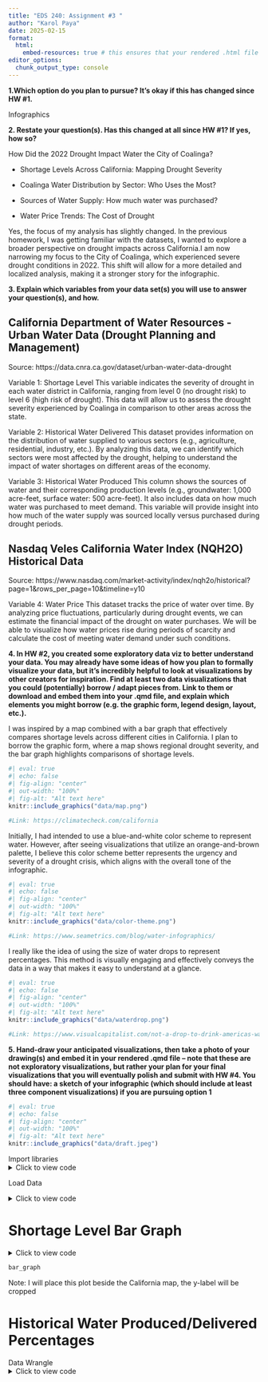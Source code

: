 ```yaml
---
title: "EDS 240: Assignment #3 "
author: "Karol Paya"
date: 2025-02-15
format:
  html:
    embed-resources: true # this ensures that your rendered .html file is self-contained, so we (your instructors) can open it and view all your work
editor_options: 
  chunk_output_type: console
---
```




**1.Which option do you plan to pursue? It’s okay if this has changed since HW #1.**

Infographics

**2. Restate your question(s). Has this changed at all since HW #1? If yes, how so?**

How Did the 2022 Drought Impact Water the City of Coalinga?

- Shortage Levels Across California: Mapping Drought Severity

- Coalinga Water Distribution by Sector: Who Uses the Most?

- Sources of Water Supply: How much water was purchased? 

- Water Price Trends: The Cost of Drought

Yes, the focus of my analysis has slightly changed. In the previous homework, I was getting familiar with the datasets, I wanted to explore a broader perspective on drought impacts across California.I am now narrowing my focus to the City of Coalinga, which experienced severe drought conditions in 2022. This shift will allow for a more detailed and localized analysis, making it a stronger story for the infographic.

**3. Explain which variables from your data set(s) you will use to answer your question(s), and how.**

## California Department of Water Resources - Urban Water Data (Drought Planning and Management)

Source: https://data.cnra.ca.gov/dataset/urban-water-data-drought

Variable 1: Shortage Level
This variable indicates the severity of drought in each water district in California, ranging from level 0 (no drought risk) to level 6 (high risk of drought). This data will allow us to assess the drought severity experienced by Coalinga in comparison to other areas across the state.

Variable 2: Historical Water Delivered
This dataset provides information on the distribution of water supplied to various sectors (e.g., agriculture, residential, industry, etc.). By analyzing this data, we can identify which sectors were most affected by the drought, helping to understand the impact of water shortages on different areas of the economy.

Variable 3: Historical Water Produced
This column shows the sources of water and their corresponding production levels (e.g., groundwater: 1,000 acre-feet, surface water: 500 acre-feet). It also includes data on how much water was purchased to meet demand. This variable will provide insight into how much of the water supply was sourced locally versus purchased during drought periods.


## Nasdaq Veles California Water Index (NQH2O) Historical Data

Source: https://www.nasdaq.com/market-activity/index/nqh2o/historical?page=1&rows_per_page=10&timeline=y10

Variable 4: Water Price
This dataset tracks the price of water over time. By analyzing price fluctuations, particularly during drought events, we can estimate the financial impact of the drought on water purchases. We will be able to visualize how water prices rise during periods of scarcity and calculate the cost of meeting water demand under such conditions.

**4. In HW #2, you created some exploratory data viz to better understand your data. You may already have some ideas of how you plan to formally visualize your data, but it’s incredibly helpful to look at visualizations by other creators for inspiration. Find at least two data visualizations that you could (potentially) borrow / adapt pieces from. Link to them or download and embed them into your .qmd file, and explain which elements you might borrow (e.g. the graphic form, legend design, layout, etc.).**

I was inspired by a map combined with a bar graph that effectively compares shortage levels across different cities in California. I plan to borrow the graphic form, where a map shows regional drought severity, and the bar graph highlights comparisons of shortage levels.

```r
#| eval: true
#| echo: false
#| fig-align: "center"
#| out-width: "100%"
#| fig-alt: "Alt text here"
knitr::include_graphics("data/map.png")

#Link: https://climatecheck.com/california
```

Initially, I had intended to use a blue-and-white color scheme to represent water. However, after seeing visualizations that utilize an orange-and-brown palette, I believe this color scheme better represents the urgency and severity of a drought crisis, which aligns with the overall tone of the infographic.

```r
#| eval: true
#| echo: false
#| fig-align: "center"
#| out-width: "100%"
#| fig-alt: "Alt text here"
knitr::include_graphics("data/color-theme.png")

#Link: https://www.seametrics.com/blog/water-infographics/
```

I really like the idea of using the size of water drops to represent percentages. This method is visually engaging and effectively conveys the data in a way that makes it easy to understand at a glance.

```r
#| eval: true
#| echo: false
#| fig-align: "center"
#| out-width: "100%"
#| fig-alt: "Alt text here"
knitr::include_graphics("data/waterdrop.png")

#Link: https://www.visualcapitalist.com/not-a-drop-to-drink-americas-water-crisis/
```

**5. Hand-draw your anticipated visualizations, then take a photo of your drawing(s) and embed it in your rendered .qmd file – note that these are not exploratory visualizations, but rather your plan for your final visualizations that you will eventually polish and submit with HW #4. You should have:
a sketch of your infographic (which should include at least three component visualizations) if you are pursuing option 1**

```r
#| eval: true
#| echo: false
#| fig-align: "center"
#| out-width: "100%"
#| fig-alt: "Alt text here"
knitr::include_graphics("data/draft.jpeg")

```

Import libraries
<details>

<summary>Click to view code</summary>
```r
# Load libraries
library(here)
library(ggplot2)
library(dplyr)
library(janitor)
library(ggridges)
library(tidycensus)
library(tidyverse)
library(lubridate)
library(gt)
```
</details>

Load Data

<details>

<summary>Click to view code</summary>
```r
# Read data
waterprice <- read_csv(here('data/HistoricalData_waterprice.csv'))

# Drop rows NaN values
waterprice <- drop_na(waterprice, price)
waterprice <- drop_na(waterprice, Date)

# Convert  Date column to Date type
waterprice$Date <- as.Date(waterprice$Date, format = "%m/%d/%Y")

historical <- read_csv(here('data/historical_production_delivery.csv'))
```
</details>

# Shortage Level Bar Graph

<details>

<summary>Click to view code</summary>
```r
# Create shortage level dataframe
city_data <- data.frame(
  City = c("Sacramento", "San Francisco", "City of Coalinga", "Bakersfield", "Los Angeles", "San Diego"),
  Shortage_Level = c(2, 2, 5, 2, 3, 2)
)

# Make city column a factor 
city_data$City <- factor(city_data$City, levels = city_data$City)

# Custom colors
custom_colors <- c("#ffc800","#ffc800", "firebrick", "#ffc800","#d0630e", "#ffc800")

# Create a horizontal bar plot 
bar_graph<-ggplot(city_data, aes(x = Shortage_Level, y = City, fill = City)) +
  geom_bar(stat = "identity") +  # Create bars
  geom_text(aes(label = Shortage_Level),  # Add text labels
            hjust = -0.1,  # Position the labels to the right of the bars
            size = 3.5) +  # Adjust the size of the labels
  scale_fill_manual(values = custom_colors) +  # Apply custom colors
  theme_minimal() +
  labs(x = "Shortage Level") +
  theme(
    axis.text.x = element_blank(),  # Remove x-axis labels
    axis.ticks.x = element_blank(),  # Remove x-axis ticks
    legend.position = "none",  # Remove legend
    panel.grid = element_blank()  # Remove gridlines
  )

# Note: I will place this plot beside the California map, the y-label will be cropped
```
</details>

```r
bar_graph
```
Note: I will place this plot beside the California map, the y-label will be cropped

# Historical Water Produced/Delivered Percentages

Data Wrangle
<details>

<summary>Click to view code</summary>
```r
# add new column `year`
historical$year <- year(ymd(historical$start_date))

district_historical<-'coalinga-city'

# Water Source
historical_watersource <- historical %>%
    filter(water_system_name == district_historical, water_produced_or_delivered == 'water produced', year==2022)%>%
  group_by(water_type) %>%
  summarise(total_quantity = sum(quantity_acre_feet, na.rm = TRUE)) %>%
  mutate(total_yearly_quantity = sum(total_quantity, na.rm = TRUE),  # Calculate total quantity
         percent = (total_quantity / total_yearly_quantity) * 100) # Calculate %

# Where the water was supplied
historical_watersent <- historical %>%
    filter(water_system_name == district_historical, water_produced_or_delivered == 'water delivered', year==2022 )%>%
  group_by(water_type) %>%
  summarise(total_quantity = sum(quantity_acre_feet, na.rm = TRUE)) %>%
  mutate(total_yearly_quantity = sum(total_quantity, na.rm = TRUE),  # Calculate total quantity
         percent = (total_quantity / total_yearly_quantity) * 100) # Calculate %
```

Note: The percentages will be represented as a water drop (not in a table)

Tables
<details>

<summary>Click to view code</summary>
```r
# Table 1: Water Source (water produced)
historical_watersource_table <- historical_watersource %>%
  gt() %>%
  tab_header(
    title = "Water Source - Water Produced"
  ) %>%
  cols_label(
    water_type = "Water Type",
    total_quantity = "Total Quantity (Acre-feet)",
    percent = "Percentage of Total"
  )  %>%
  fmt_number(
    columns = c("total_quantity", "percent"),
    decimals = 2
  )

# Table 2: Water Sent (water delivered)
historical_watersent_table <- historical_watersent %>%
  gt() %>%
  tab_header(
    title = "Water Sent - Water Delivered"
  ) %>%
  cols_label(
    water_type = "Water Type",
    total_quantity = "Total Quantity (Acre-feet)",
    percent = "Percentage of Total"
  ) %>%
  fmt_number(
    columns = c("total_quantity", "percent"),
    decimals = 2
  )
```
</details>

```r
# Display table1
historical_watersource_table
```

```r
# Display table2
historical_watersent_table
```

# Historical Water Price Plot
<details>

<summary>Click to view code</summary>
```r
# Create the time series plot with a vertical line for 2022 and a drought annotation

timeseries<-ggplot(waterprice, aes(x = Date, y = price)) +
  geom_line(color = "firebrick") +  
  geom_area(fill = "orange", alpha = 0.7) +  # Fill the area under the line with orange color
  labs(
    title = "Nasdaq Veles California Water Index (NQH2O)",
    x = "Date",
    y = "Price ($)",
    caption = "Source: Nasdaq") +
  theme_minimal() +
  geom_vline(xintercept = as.Date("2022-09-15"), linetype = "dashed", color = "red", size = 0.7) +  # Add vertical line at 2022
  annotate("text", x = as.Date("2022-01-01"), y = max(waterprice$price), label = "Drought Event", vjust = -0.5, hjust = -0.9, color = "red", size = 4)+
  theme(
    plot.title = element_text(hjust = 0.5, face = "bold"),  # Center and bold the title
    plot.background = element_rect(fill = "white", color = "black", size = 1)
  )
```
</details>

```r
timeseries
```

**7. Answer the following questions:**

**a. What challenges did you encounter or anticipate encountering as you continue to build / iterate on your visualizations in R? If you struggled with mocking up any of your three visualizations (from #6, above), describe those challenges here.**

The most challenging part for me has been crafting an interesting story with the available data. I find it difficult to make the visualizations engaging and meaningful with the limited information I have. I feel my graphs are somewhat basic. I’ll continue working on refining these plots to improve them.

**b. What ggplot extension tools / packages do you need to use to build your visualizations? Are there any that we haven’t covered in class that you’ll be learning how to use for your visualizations?**

I haven’t used any new packages that weren't already covered in class. 

**c. What feedback do you need from the instructional team and / or your peers to ensure that your intended message is clear?**

Perhaps more tips on how to enhance the visuals and impact of my graphs, whether there are additional information or design elements that could make my infographic more engaging and informative.

